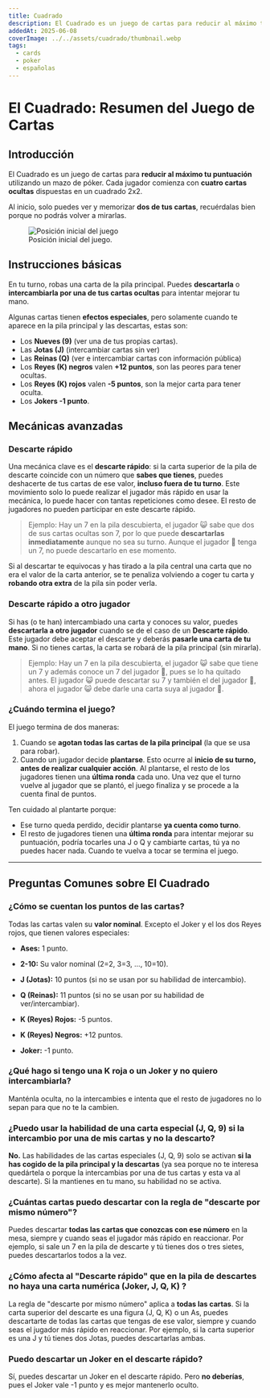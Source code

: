 ```yaml
---
title: Cuadrado
description: El Cuadrado es un juego de cartas para reducir al máximo tu puntuación utilizando un mazo de póker.
addedAt: 2025-06-08
coverImage: ../../assets/cuadrado/thumbnail.webp
tags: 
  - cards
  - poker
  - españolas
---
```


# El Cuadrado: Resumen del Juego de Cartas

## Introducción
El Cuadrado es un juego de cartas para **reducir al máximo tu puntuación** utilizando un mazo de póker. Cada jugador comienza con **cuatro cartas ocultas** dispuestas en un cuadrado 2x2. 

Al inicio, solo puedes ver y memorizar **dos de tus cartas**, recuérdalas bien porque no podrás volver a mirarlas.
<figure>

<Image src={initial} alt="Posición inicial del juego" class="w-full h-auto max-w-[250px]" />
  <figcaption>Posición inicial del juego.</figcaption>
</figure>

## Instrucciones básicas
En tu turno, robas una carta de la pila principal. Puedes **descartarla** o **intercambiarla por una de tus cartas ocultas** para intentar mejorar tu mano. 

Algunas cartas tienen **efectos especiales**, pero solamente cuando te aparece en la pila principal y las descartas, estas son:
- Los **Nueves (9)** (ver una de tus propias cartas).
- Las **Jotas (J)** (intercambiar cartas sin ver)
- Las **Reinas (Q)** (ver e intercambiar cartas con información pública)
- Los **Reyes (K) negros** valen **+12 puntos**, son las peores para tener ocultas.
- Los **Reyes (K) rojos** valen **-5 puntos**, son la mejor carta para tener oculta.
- Los **Jokers -1 punto**.

## Mecánicas avanzadas
### Descarte rápido
Una mecánica clave es el **descarte rápido**: si la carta superior de la pila de descarte coincide con un número que **sabes que tienes**, puedes deshacerte de tus cartas de ese valor, **incluso fuera de tu turno**. Este movimiento solo lo puede realizar el jugador más rápido en usar la mecánica, lo puede hacer con tantas repeticiones como desee. El resto de jugadores no pueden participar en este descarte rápido.

> Ejemplo: Hay un 7 en la pila descubierta, el jugador 😺 sabe que dos de sus cartas ocultas son 7, por lo que puede **descartarlas inmediatamente** aunque no sea su turno. Aunque el jugador 🐔 tenga un 7, no puede descartarlo en ese momento.

Si al descartar te equivocas y has tirado a la pila central una carta que no era el valor de la carta anterior, se te penaliza volviendo a coger tu carta y **robando otra extra** de la pila sin poder verla.

### Descarte rápido a otro jugador
Si has (o te han) intercambiado una carta y conoces su valor, puedes **descartarla a otro jugador** cuando se de el caso de un **Descarte rápido**. Este jugador debe aceptar el descarte y deberás **pasarle una carta de tu mano**. Si no tienes cartas, la carta se robará de la pila principal (sin mirarla).

> Ejemplo: Hay un 7 en la pila descubierta, el jugador 😺 sabe que tiene un 7 y además conoce un 7 del jugador 🐔, pues se lo ha quitado antes. El jugador 😺 puede descartar su 7 y también el del jugador 🐔, ahora el jugador 😺 debe darle una carta suya al jugador 🐔.


### ¿Cuándo termina el juego?

El juego termina de dos maneras:
1.  Cuando se **agotan todas las cartas de la pila principal** (la que se usa para robar).
2.  Cuando un jugador decide **plantarse**. Esto ocurre al **inicio de su turno, antes de realizar cualquier acción**. Al plantarse, el resto de los jugadores tienen una **última ronda** cada uno. Una vez que el turno vuelve al jugador que se plantó, el juego finaliza y se procede a la cuenta final de puntos.

Ten cuidado al plantarte porque: 
- Ese turno queda perdido, decidir plantarse **ya cuenta como turno**.
- El resto de jugadores tienen una **última ronda** para intentar mejorar su puntuación, podría tocarles una J o Q y cambiarte cartas, tú ya no puedes hacer nada. Cuando te vuelva a tocar se termina el juego.
---

## Preguntas Comunes sobre El Cuadrado

### ¿Cómo se cuentan los puntos de las cartas?

Todas las cartas valen su **valor nominal**. Excepto el Joker y el los dos Reyes rojos, que tienen valores especiales:

* **Ases:** 1 punto.
* **2-10:** Su valor nominal (2=2, 3=3, ..., 10=10).

* **J (Jotas):** 10 puntos (si no se usan por su habilidad de intercambio).
* **Q (Reinas):** 11 puntos (si no se usan por su habilidad de ver/intercambiar).
* **K (Reyes) Rojos:** -5 puntos.
* **K (Reyes) Negros:** +12 puntos.
* **Joker:** -1 punto.

### ¿Qué hago si tengo una K roja o un Joker y no quiero intercambiarla?

Manténla oculta, no la intercambies e intenta que el resto de jugadores no lo sepan para que no te la cambien. 

### ¿Puedo usar la habilidad de una carta especial (J, Q, 9) si la intercambio por una de mis cartas y no la descarto?

**No.** Las habilidades de las cartas especiales (J, Q, 9) solo se activan **si la has cogido de la pila principal y la descartas** (ya sea porque no te interesa quedártela o porque la intercambias por una de tus cartas y esta va al descarte). Si la mantienes en tu mano, su habilidad no se activa.

### ¿Cuántas cartas puedo descartar con la regla de "descarte por mismo número"?

Puedes descartar **todas las cartas que conozcas con ese número** en la mesa, siempre y cuando seas el jugador más rápido en reaccionar. Por ejemplo, si sale un 7 en la pila de descarte y tú tienes dos o tres sietes, puedes descartarlos todos a la vez.

### ¿Cómo afecta al "Descarte rápido" que en la pila de descartes no haya una carta numérica (Joker, J, Q, K) ?

La regla de "descarte por mismo número" aplica a **todas las cartas**. Si la carta superior del descarte es una figura (J, Q, K) o un As, puedes descartarte de todas las cartas que tengas de ese valor, siempre y cuando seas el jugador más rápido en reaccionar. Por ejemplo, si la carta superior es una J y tú tienes dos Jotas, puedes descartarlas ambas.

### Puedo descartar un Joker en el descarte rápido?
Sí, puedes descartar un Joker en el descarte rápido.
Pero **no deberías**, pues el Joker vale -1 punto y es mejor mantenerlo oculto. 

 

